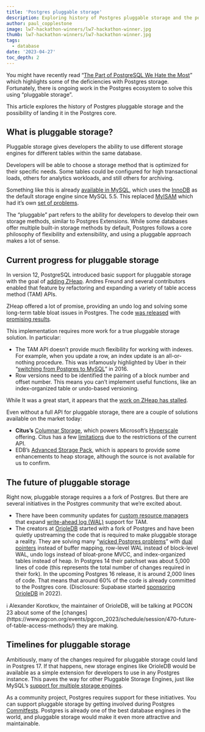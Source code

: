 ```yaml
---
title: 'Postgres pluggable storage'
description: Exploring history of Postgres pluggable storage and the possibility of landing it in the Postgres core.
author: paul_copplestone
image: lw7-hackathon-winners/lw7-hackathon-winner.jpg
thumb: lw7-hackathon-winners/lw7-hackathon-winner.jpg
tags:
  - database
date: '2023-04-27'
toc_depth: 2
---
```


You might have recently read “[The Part of PostgreSQL We Hate the Most](https://ottertune.com/blog/the-part-of-postgresql-we-hate-the-most/)” which highlights some of the deficiencies with Postgres storage. Fortunately, there is ongoing work in the Postgres ecosystem to solve this using “pluggable storage”.

This article explores the history of Postgres pluggable storage and the possibility of landing it in the Postgres core.

## What is pluggable storage?

Pluggable storage gives developers the ability to use different storage engines for different tables within the same database.

Developers will be able to choose a storage method that is optimized for their specific needs. Some tables could be configured for high transactional loads, others for analytics workloads, and still others for archiving.

Something like this is already [available in MySQL](https://en.wikipedia.org/wiki/Comparison_of_MySQL_database_engines), which uses the [InnoDB](https://en.wikipedia.org/wiki/InnoDB) as the default storage engine since MySQL 5.5. This replaced [MyISAM](https://en.wikipedia.org/wiki/MyISAM) which had it’s own [set of problems](https://www.percona.com/blog/using-myisam-in-production/).

The “pluggable” part refers to the ability for developers to develop their own storage methods, similar to Postgres Extensions. While some databases offer multiple built-in storage methods by default, Postgres follows a core philosophy of flexibility and extensibility, and using a pluggable approach makes a lot of sense.

## Current progress for pluggable storage

In version 12, PostgreSQL introduced basic support for pluggable storage with the goal of [adding ZHeap](https://anarazel.de/talks/2019-05-30-pgcon-pluggable-table-storage/pluggable.pdf). Andres Freund and several contributors enabled that feature by refactoring and expanding a variety of table access method (TAM) APIs.

ZHeap offered a lot of promise, providing an undo log and solving some long-term table bloat issues in Postgres. The code [was released](https://github.com/EnterpriseDB/zheap) with [promising results](https://www.pgcon.org/2018/schedule/attachments/501_zheap-a-new-storage-format-postgresql-5.pdf).

This implementation requires more work for a true pluggable storage solution. In particular:

- The TAM API doesn’t provide much flexibility for working with indexes. For example, when you update a row, an index update is an all-or-nothing procedure. This was infamously highlighted by Uber in their “[switching from Postgres to MySQL](https://www.uber.com/blog/postgres-to-mysql-migration/)” in 2016.
- Row versions need to be identified the pairing of a block number and offset number. This means you can’t implement useful functions, like an index-organized table or undo-based versioning.

While It was a great start, it appears that the [work on ZHeap has stalled](https://twitter.com/andy_pavlo/status/1590703943176589312).

Even without a full API for pluggable storage, there are a couple of solutions available on the market today:

- **Citus’s** [Columnar Storage](https://docs.citusdata.com/en/v11.1/admin_guide/table_management.html#columnar-storage), which powers Microsoft’s [Hyperscale](https://azure.microsoft.com/en-us/updates/azure-database-for-postgresql-hyperscale-citus-is-now-available/) offering. Citus has a few [limitations](https://docs.citusdata.com/en/v11.1/admin_guide/table_management.html#limitations) due to the restrictions of the current API.
- EDB’s [Advanced Storage Pack](https://www.infoworld.com/article/3681112/3-key-features-in-edb-postgresql-15.html), which is appears to provide some enhancements to heap storage, although the source is not available for us to confirm.

## The future of pluggable storage

Right now, pluggable storage requires a a fork of Postgres. But there are several initiatives in the Postgres community that we’re excited about.

- There have been community updates for [custom resource managers](https://git.postgresql.org/gitweb/?p=postgresql.git;a=commitdiff;h=5c279a6d350205cc98f91fb8e1d3e4442a6b25d1) that expand [write-ahead log (WAL)](https://www.postgresql.org/docs/current/wal-intro.html) support for TAM.
- The creators at [OrioleDB](https://github.com/orioledb/orioledb) started with a fork of Postgres and have been quietly upstreaming the code that is required to make pluggable storage a reality. They are solving many “[wicked Postgres problems](https://www.slideshare.net/AlexanderKorotkov/solving-postgresql-wicked-problems)” with [dual pointers](https://www.orioledata.com/blog/buffer-management/) instead of buffer mapping, row-level WAL instead of block-level WAL, undo logs instead of bloat-prone MVCC, and index-organized tables instead of heap. In Postgres 14 their patchset was about 5,000 lines of code (this represents the total number of changes required in their fork). In the upcoming Postgres 16 release, it is around 2,000 lines of code. That means that around 60% of the code is already committed to the Postgres core. (Disclosure: Supabase started [sponsoring OrioleDB](https://supabase.com/blog/supabase-series-b#where-were-going) in 2022).

<aside>
ℹ️ Alexander Korotkov, the maintainer of OrioleDB, will be talking at PGCON 23 about some of the [changes](https://www.pgcon.org/events/pgcon_2023/schedule/session/470-future-of-table-access-methods/) they are making.

</aside>

## Timelines for pluggable storage

Ambitiously, many of the changes required for pluggable storage could land in Postgres 17. If that happens, new storage engines like OrioleDB would be available as a simple extension for developers to use in any Postgres instance. This paves the way for other Pluggable Storage Engines, just like MySQL’s [support for multiple storage engines](https://dev.mysql.com/doc/refman/5.7/en/storage-engines.html).

As a community project, Postgres requires support for these initiatives. You can support pluggable storage by getting involved during Postgres [Commitfests](https://supabase.com/blog/postgresql-commitfest). Postgres is already one of the best database engines in the world, and pluggable storage would make it even more attractive and maintainable.
